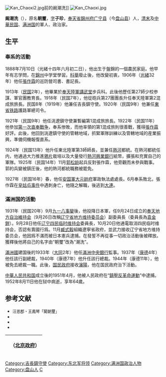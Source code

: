 [[File:Kan_Chaoxi2.jpg|thumb]]前的阚潮洗]]
[[File:Kan_Chaoxi.jpg|thumb]]

'''阚潮洗'''（{{bd|1888年|7月10日|1952年|8月11日}}），原名'''朝璽'''，[[表字|字]]'''子珍'''，[[奉天省|奉天省]][[錦州府|錦州府]][[广宁县|广宁县]]（今[[盘山县|盘山县]]）人，[[清|清末]]及[[中華民国|中華民国]]、[[满洲国|满洲国]]的軍人、政治家。

==生平==
=== 奉系的活動 ===
1888年7月10日（光緒十四年六月初二日），他出生于盤錦的一個農民家庭。他早年有志学問，在[[錦州市|錦州]]中学堂學習。[[科舉|科舉]]廢止後，他改變初衷，1906年（[[光緒|光緒]]32年）他任[[張作霖|張作霖]]的巡防營司書、書記長。

1913年（[[民国紀元|民国]]2年），他畢業於[[奉天陸軍講武堂|奉天陸軍講武堂]]步兵科。此後他歷任第27師少校参謀、軍官團教育長。1918年（民国7年），他從砲兵第27團團長升任奉天陸軍第2混成旅旅長。民国8年（1919年）他兼任吉長鎮守使。1920年（民国9年）他兼任[[东清铁路|東省铁路]]護路軍總司令。

1921年（民国9年）他任洮遼鎮守使兼暫編第1混成旅旅長。1922年（民国11年）他參加[[第一次直奉戰争|第一次直奉戰争]]，奉系惨敗，而他率領的第1混成旅則很善戰，獲得[[張作霖|張作霖]]好評。此後，他回到洮遼鎮守使的管轄地域，抓緊軍隊訓練以及管轄地域的産業振興，準備伺機報復直系。

1924年（民国13年）他升任東北陸軍第3師師長，並兼任[[熱河省|熱河]]都統。在熱河都統任内，他通過大力推進[[鴉片|鴉片]]栽培以及大量發行[[熱河興業銀行|熱河興業銀行]]紙幣，擴張和充實自己的軍隊。1925年（民国14年）11月[[郭松龄|郭松龄]]起兵反對張作霖，他旁觀而未參與戰事。郭的兵變被鎮圧後，他的熱河都統職務被罷免。

1927年（民国16年）春，他任[[安国軍大元帥府|安国軍大元帥府]]軍政執法處處長。6月奉系敗北，張作霖在[[皇姑屯事件|皇姑屯事件]]中遇刺身亡，他隨之解職，後逃到[[大連市|大連]]。

=== 滿洲国的活動 ===
1931年（民国20年）9月[[九一八事變|九一八事變]]後，他投降日本軍，任9月24日成立的[[奉天地方自治維持会|奉天地方自治維持会]]（9月26日改稱[[辽宁省地方维持委员会|辽宁省地方维持委员会]]）副委員長（委員長為[[袁金鎧|袁金鎧]]）。9月28日他任[[辽宁四民临时维持会|辽宁四民临时维持会]]委員長，10月20日他通電取消四民临时维持会，否認有賣國行爲。11月[[臧式毅|臧式毅]]組織遼寧省政府，並武力接收辽宁省地方维持委员会，他因爲不滿而被日本憲兵逮捕。在發誓不再從事一切政治活動後被釋放。獲釋後他將自己的名字由“朝璽”改為“潮洗”。

[[滿洲國|滿洲國]]建国後的1933年（[[大同_(满洲国)|大同]]2年）他任[[滿洲中央銀行|滿洲中央銀行]]監事。1937年（[[康德_(满洲国)|康德]]4年）他任該行副總裁，1940年（康德7年）他升任該行總裁。1944年（康德11年），他被免去總裁一職。此後，[[国民政府|国民政府]]接收[[瀋陽市|瀋陽]]，他在国民政府治下活動。

[[中華人民共和国|中華人民共和国]]成立後的1951年4月，他被人民政府在“[[鎮壓反革命運動|鎮壓反革命運動]]”中逮捕。1952年8月11日他在狱中病逝，享年64歲。

== 参考文献 ==
{{commonscat|Kan Chaoxi}}
* <span style="font-size:90%;">汪恩郡・王鳳琴「闞朝璽」{{Cite book<!--|和書-->|author = [[中国社会科学院|中国社会科学院]]近代史研究所|title = 民国人物傳 第10卷|year = 2000|publisher = [[中華書局|中華書局]]|isbn = 7-101-02114-X}}</span>
* <span style="font-size:90%;">{{Cite book<!--|和書-->|author = 来新夏等|title = 北洋軍閥史 下冊|year = 2000|publisher =  [[南開大学|南開大学]]出版社|isbn = 7-310-01517-7}}</span>
* <span style="font-size:90%;">{{Cite book<!--|和書-->|author = 徐友春主編|title = 民国人物大辞典 増訂版|year = 2007|publisher = 河北人民出版社|isbn = 978-7-202-03014-1}}</span>
* <span style="font-size:90%;">{{Cite book<!--|和書-->|author = 劉寿林等編|title = 民国職官年表|year = 1995|publisher = [[中華書局|中華書局]]|isbn = 7-101-01320-1}}</span>

{| class="wikitable" style="margin:0 auto"
|- 
!　{{CHN1912}}（[[中华民国北京政府|北京政府]]）
{{先代次代|[[熱河省|熱河]]都統|<small>1924年12月 - 1925年12月</small>|[[米振標|米振標]]|[[宋哲元|宋哲元]]}}
|}

{{熱河行政長官|北}}
{{DEFAULTSORT:Kan阚}}
[[Category:吉長鎮守使|Category:吉長鎮守使]]
[[Category:东北军将领|Category:东北军将领]]
[[Category:满洲国政治人物|Category:满洲国政治人物]]
[[Category:盘山人|Category:盘山人]]
[[Category:阚姓|C]]